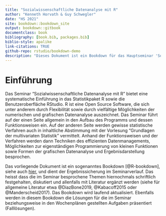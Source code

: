 ```yaml
--- 
title: "Sozialwissenschaftliche Datenanalyse mit R"
author: "Kenneth Horvath & Guy Schwegler"
date: "HS 2021"
site: bookdown::bookdown_site
output: bookdown::gitbook
documentclass: book
bibliography: [book.bib, packages.bib]
biblio-style: apalike
link-citations: TRUE
github-repo: rstudio/bookdown-demo
description: "Dieses Dokument ist ein Bookdown für das Hauptseminar 'Sozialwissenschaftliche Datenanalyse mit R' im HS21 und dient als Ergebnisicherung im Seminarverlauf."
---
```


# Einführung {-}

Das Seminar "Sozialwissenschaftliche Datenanalyse mit R" bietet eine systematische Einführung in das Statistikpaket R sowie die Benutzeroberfläche RStudio. R ist eine Open Source Software, die sich unter anderem durch Flexibilität sowie durch vielfältige Möglichkeiten der numerischen und grafischen Datenanalyse auszeichnet. Das Seminar führt auf der einen Seite allgemein in den Aufbau des Programms und dessen Funktionsweisen ein. Auf der anderen Seite werden gewisse statistische Verfahren auch in inhaltliche Abstimmung mit der Vorlesung "Grundlagen der multivariaten Statistik" vermittelt. Anhand der Funktionsweisen und der Verfahren werden dann Techniken des effizienten Datenmanagements, Möglichkeiten zur eigenständigen Programmierung von kleinen Funktionen sowie Formen der grafischen Datenanalyse und Ergebnisdarstellung besprochen.

Das vorliegende Dokument ist ein sogenanntes Bookdown [@R-bookdown], siehe auch [hier](https://bookdown.org/), und dient der Ergebnissicherung im Seminarverlauf. Das heisst dass die im Seminar besprochene Themen hiernochmals schriftlich festgehalten, diskutiert und allenfalls mit Literatur ergänzt werden (siehe für allgemeine Literatur etwa @DiazBone2019, @Kabacoff2015 oder @Manderscheid2017). Das Bookdown wird laufend aktualisiert. Ebenfalls werden in diesem Bookdown die Lösungen für die im Seminar beziehungsweise in den Wochenplänen gestellten Aufgaben präsentiert (Falllösungen).





